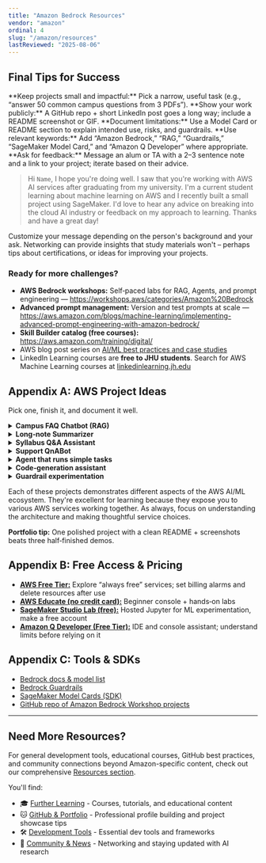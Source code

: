 ```yaml
---
title: "Amazon Bedrock Resources"
vendor: "amazon"
ordinal: 4
slug: "/amazon/resources"
lastReviewed: "2025-08-06"
---
```


## Final Tips for Success
<CheckList>
  <CheckListItem>**Keep projects small and impactful:** Pick a narrow, useful task (e.g., “answer 50 common campus questions from 3 PDFs”).</CheckListItem>
  <CheckListItem>**Show your work publicly:** A GitHub repo + short LinkedIn post goes a long way; include a README screenshot or GIF.</CheckListItem>
  <CheckListItem>**Document limitations:** Use a Model Card or README section to explain intended use, risks, and guardrails.</CheckListItem>
  <CheckListItem>**Use relevant keywords:** Add “Amazon Bedrock,” “RAG,” “Guardrails,” “SageMaker Model Card,” and “Amazon Q Developer” where appropriate.</CheckListItem>
  <CheckListItem>**Ask for feedback:** Message an alum or TA with a 2–3 sentence note and a link to your project; iterate based on their advice.</CheckListItem>
</CheckList>

> Hi ```Name```, I hope you're doing well. I saw that you're working with AWS AI services after graduating from my university. I'm a current student learning about machine learning on AWS and I recently built a small project using SageMaker. I'd love to hear any advice on breaking into the cloud AI industry or feedback on my approach to learning. Thanks and have a great day!

Customize your message depending on the person's background and your ask. Networking can provide insights that study materials won't – perhaps tips about certifications, or ideas for improving your projects.

### Ready for more challenges?
* **AWS Bedrock workshops:** Self‑paced labs for RAG, Agents, and prompt engineering — https://workshops.aws/categories/Amazon%20Bedrock  
* **Advanced prompt management:** Version and test prompts at scale — https://aws.amazon.com/blogs/machine-learning/implementing-advanced-prompt-engineering-with-amazon-bedrock/  
* **Skill Builder catalog (free courses):** https://aws.amazon.com/training/digital/
* AWS blog post series on [AI/ML best practices and case studies](https://aws.amazon.com/blogs/machine-learning/)
* LinkedIn Learning courses are **free to JHU students**. Search for AWS Machine Learning courses at [linkedinlearning.jh.edu](https://linkedinlearning.jh.edu)

## Appendix A: AWS Project Ideas
Pick one, finish it, and document it well.

<details>
<summary><strong>Campus FAQ Chatbot (RAG)</strong></summary>

Create a Knowledge Base with a handful of campus PDFs and a website crawl; build a small web UI. 

**Resources:** [Workshop](https://workshops.aws/card/bedrock), [Blog](https://aws.amazon.com/blogs/machine-learning/build-a-contextual-chatbot-application-using-knowledge-bases-for-amazon-bedrock/)
</details>

<details>
<summary><strong>Long‑note Summarizer</strong></summary>

Summarize lecture notes with citations back to source paragraphs. Try multiple models via Bedrock to compare styles.
</details>

<details>
<summary><strong>Syllabus Q&A Assistant</strong></summary>

Answer questions about due dates and policies by grounding to a course syllabus; include a "Show sources" toggle.
</details>

<details>
<summary><strong>Support QnABot</strong></summary>

Start from the [AWS Solution and swap in Bedrock for answers](https://aws.amazon.com/solutions/implementations/qnabot-on-aws/).
</details>

<details>
<summary><strong>Agent that runs simple tasks</strong></summary>

Use an Agent for Bedrock to call a weather or calendar API and return structured JSON back to your app.
</details>

<details>
<summary><strong>Code‑generation assistant</strong></summary>

Experiment with Bedrock models capable of code generation. Build an agent that generates boilerplate code, then use guardrails to filter unsafe output.
</details>

<details>
<summary><strong>Guardrail experimentation</strong></summary>

Set up a guardrail using Amazon Bedrock Guardrails and test the different policies. Create content‑filter and prompt‑attack policies, define denied topics and word filters, and test with sample prompts.
</details>

Each of these projects demonstrates different aspects of the AWS AI/ML ecosystem. They're excellent for learning because they expose you to various AWS services working together. As always, focus on understanding the architecture and making thoughtful service choices.

<div className="bg-blue-50 rounded-lg p-6">
    <strong>Portfolio tip:</strong> One polished project with a clean README + screenshots beats three half‑finished demos.
</div>

## Appendix B: Free Access & Pricing
* **[AWS Free Tier:](https://aws.amazon.com/free/)** Explore “always free” services; set billing alarms and delete resources after use
* **[AWS Educate (no credit card):](https://aws.amazon.com/education/awseducate/  )** Beginner console + hands‑on labs
* **[SageMaker Studio Lab (free):](https://studiolab.sagemaker.aws/)** Hosted Jupyter for ML experimentation, make a free account
* **[Amazon Q Developer (Free Tier):](https://aws.amazon.com/q/developer/pricing/)** IDE and console assistant; understand limits before relying on it

## Appendix C: Tools & SDKs
* [Bedrock docs & model list](https://aws.amazon.com/documentation-overview/bedrock/  )
* [Bedrock Guardrails](https://docs.aws.amazon.com/bedrock/latest/userguide/guardrails.html)
* [SageMaker Model Cards (SDK)](https://sagemaker.readthedocs.io/en/stable/api/governance/model_card.html)
* [GitHub repo of Amazon Bedrock Workshop projects](https://github.com/aws-samples/amazon-bedrock-workshop)

---

## Need More Resources?

For general development tools, educational courses, GitHub best practices, and community connections beyond Amazon-specific content, check out our comprehensive [Resources section](/resources).

You'll find:
- 🎓 [Further Learning](/resources/learning) - Courses, tutorials, and educational content
- 🐱 [GitHub & Portfolio](/resources/github) - Professional profile building and project showcase tips  
- 🛠️ [Development Tools](/resources/tools) - Essential dev tools and frameworks
- 👥 [Community & News](/resources/community) - Networking and staying updated with AI research
